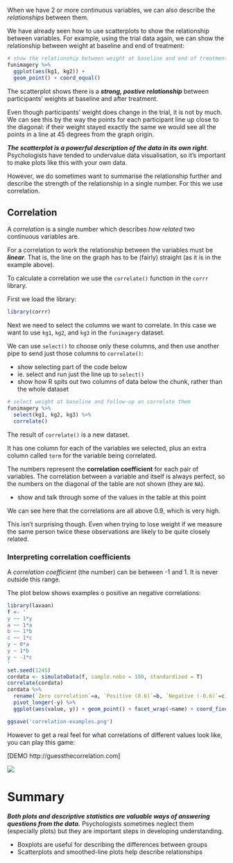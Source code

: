 
When we have 2 or more continuous variables, we can also describe the *relationships* between them.

We have already seen how to use scatterplots to show the relationship between variables. For example,
using the trial data again, we can show the relationship between weight at baseline and end of treatment:

```r
# show the relationship between weight at baseline and end of treatment
funimagery %>%
  ggplot(aes(kg1, kg2)) +
  geom_point() + coord_equal()
```


The scatterplot shows there is a ***strong, postive relationship*** between participants' weights at
baseline and after treatment.

Even though participants' weight does change in the trial, it is not by much.
We can see this by the way the points for each participant line up close to the diagonal: if their weight
stayed exactly the same we would see all the points in a line at 45 degrees from the graph origin.

***The scatterplot is a powerful description of the data in its own right***. Psychologists have tended to undervalue data visualisation, so it's important to make plots like this with your own data.

However, we do sometimes want to summarise the relationship further and describe the strength of the relationship in a single number. For this we use correlation.


## Correlation

A *correlation* is a single number which describes *how related* two continuous variables are.

For a correlation to work the relationship between the variables must be ***linear***. That is, the line on the graph has to be (fairly) straight (as it is in the example above).


To calculate a correlation we use the `correlate()` function in the `corrr` library.

First we load the library:

```r
library(corrr)

```


Next we need to select the columns we want to correlate. In this case we want to use `kg1`, `kg2`, and `kg3` in the `funimagery` dataset.

We can use `select()` to choose only these columns, and then use another pipe to send just those columns to `correlate()`:


:::{.direction}

- show selecting part of the code below
- ie. select and run just the line up to `select()`
- show how R spits out two columns of data below the chunk, rather than the whole dataset

:::


```r
# select weight at baseline and follow-up an correlate them
funimagery %>%
  select(kg1, kg2, kg3) %>%
  correlate()
```

The result of `correlate()` is a new dataset.

It has one column for each of the variables we selected, plus an extra column called `term` for the variable
being correlated.

The numbers represent the **correlation coefficient** for each pair of variables.
The correlation between a variable and itself is always perfect, so the numbers on
the diagonal of the table are not shown (they are `NA`).


:::{.direction}

- show and talk through some of the values in the table at this point

:::


We can see here that the correlations are all above 0.9, which is very high.

This isn't surprising though. Even when trying to lose weight if we
measure the same person twice these observations are likely to be quite closely related.




### Interpreting correlation coefficients

A *correlation coefficient* (the number) can be between -1 and 1. It is never outside this range.

The plot below shows examples o positive an negative correlations:

```r
library(lavaan)
f <- '
y ~~ 1*y
a ~~ 1*a
b ~~ 1*b
c ~~ 1*c
y ~ 0*a
y ~ 1*b
y ~ -1*c
'
set.seed(1245)
cordata <- simulateData(f, sample.nobs = 100, standardized = T)
correlate(cordata)
cordata %>%
  rename(`Zero correlation`=a, `Positive (0.6)`=b, `Negative (-0.6)`=c) %>%
  pivot_longer(-y) %>%
  ggplot(aes(value, y)) + geom_point() + facet_wrap(~name) + coord_fixed()

ggsave('correlation-examples.png')
```

However to get a real feel for what correlations of different values look like, you can play this game:

[DEMO http://guessthecorrelation.com]

![](images/guessthecorrelation.png)




# Summary

***Both plots and descriptive statistics are valuable ways of answering questions from the data.***
Psychologists sometimes neglect them (especially plots) but they are important steps in developing
understanding.

- Boxplots are useful for describing the differences between groups
- Scatterplots and smoothed-line plots help describe relationships
